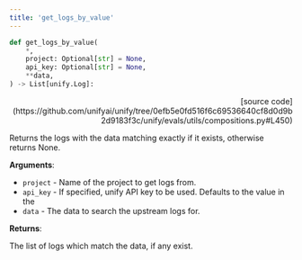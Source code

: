 ```yaml
---
title: 'get_logs_by_value'
---
```


```python
def get_logs_by_value(
    *,
    project: Optional[str] = None,
    api_key: Optional[str] = None,
    **data,
) -> List[unify.Log]:
```

<p align="right">[source code](https://github.com/unifyai/unify/tree/0efb5e0fd516f6c69536640cf8d0d9b2d9183f3c/unify/evals/utils/compositions.py#L450)</p>

Returns the logs with the data matching exactly if it exists,
otherwise returns None.

**Arguments**:

- `project` - Name of the project to get logs from.
- `api_key` - If specified, unify API key to be used. Defaults to the value in the
- `data` - The data to search the upstream logs for.



**Returns**:

The list of logs which match the data, if any exist.